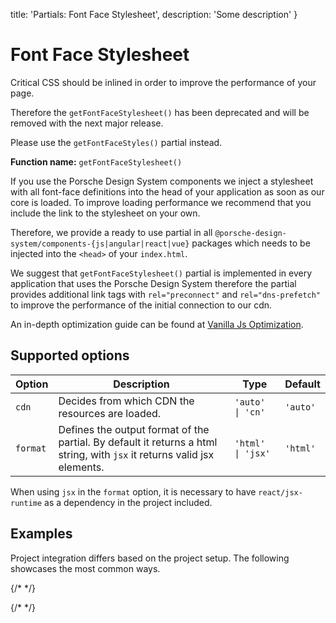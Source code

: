 
  title: 'Partials: Font Face Stylesheet',
  description: 'Some description'
}

# Font Face Stylesheet

<Notification heading="Deprecation hint" headingTag="h2" state="warning">
  Critical CSS should be inlined in order to improve the performance of your page.

  Therefore the `getFontFaceStylesheet()` has been deprecated and will be removed with the next major release.

  Please use the `getFontFaceStyles()` partial instead.
</Notification>

**Function name:** `getFontFaceStylesheet()`

If you use the Porsche Design System components we inject a stylesheet with all font-face definitions into the head of
your application as soon as our core is loaded. To improve loading performance we recommend that you include the link to
the stylesheet on your own.

Therefore, we provide a ready to use partial in all `@porsche-design-system/components-{js|angular|react|vue}` packages
which needs to be injected into the `<head>` of your `index.html`.

We suggest that `getFontFaceStylesheet()` partial is implemented in every application that uses the Porsche Design
System therefore the partial provides additional link tags with `rel="preconnect"` and `rel="dns-prefetch"` to improve
the performance of the initial connection to our cdn.

An in-depth optimization guide can be found at
[Vanilla Js Optimization](must-know/initialization/vanilla-js#optimization).

## Supported options

| Option   | Description                                                                                                              | Type    | Default |
| -------- | ------------------------------------------------------------------------------------------------------------------------ | ------- | ------- |
| `cdn`    | Decides from which CDN the resources are loaded.                                                                         | `'auto' \| 'cn'`   | `'auto'` |
| `format` | Defines the output format of the partial. By default it returns a html string, with `jsx` it returns valid jsx elements. | `'html' \| 'jsx'`  | `'html'` |

When using `jsx` in the `format` option, it is necessary to have `react/jsx-runtime` as a dependency in the project
included.

## Examples

Project integration differs based on the project setup.
The following showcases the most common ways.

{/* <PartialDocs name="getFontFaceStylesheet" :params="params" location="head"></PartialDocs> */}

{/* <script lang="ts">

  @Component
  public params = [
{
  value: ""
},
{
  value: "{ cdn: 'cn' }",
  comment: 'force using China CDN',
},
  ];
}
</script> */}

